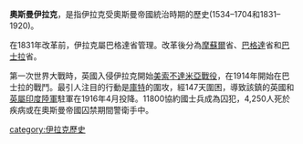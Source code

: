 {{unreferenced|time=2015-07-19T23:44:29+00:00}}
'''奧斯曼伊拉克'''，是指伊拉克受奧斯曼帝國統治時期的歷史(1534–1704和1831–1920)。

在1831年改革前，伊拉克屬巴格達省管理。改革後分為[[摩蘇爾|摩蘇爾]]省、[[巴格達|巴格達]]省和[[巴士拉|巴士拉]]省。

第一次世界大戰時，英國入侵伊拉克開始[[美索不達米亞戰役|美索不達米亞戰役]]，在1914年開始在巴士拉的戰鬥。最引人注目的行動是[[庫特|庫特]]的圍攻，經147天圍困，導致該鎮的英國和[[英屬印度陸軍|英屬印度陸軍]]駐軍在1916年4月投降。11800協約國士兵成為囚犯，4,250人死於疾病或在奧斯曼帝國囚禁期間警衛手中。

[[category:伊拉克歷史|category:伊拉克歷史]]